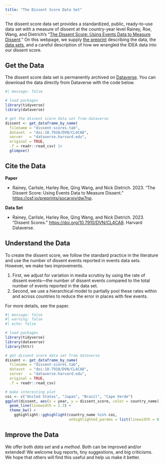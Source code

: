 ```yaml
---
title: "The Dissent Score Data Set"
---
```


The dissent score data set provides a standardized, public, ready-to-use data set with a measure of dissent at the country-year level Rainey, Roe, Wang, and Dietrich's "[The Dissent Score: Using Events Data to Measure Dissent](https://osf.io/preprints/socarxiv/dw7np)." On this webpage, we supply [the preprint](https://osf.io/preprints/socarxiv/dw7np) describing the data, the [data sets](https://dataverse.harvard.edu/dataset.xhtml?persistentId=doi:10.7910/DVN/CL4CA8), and a careful description of how we wrangled the IDEA data into our dissent score.

## Get the Data

The dissent score data set is permanently archived on [Dataverse](https://doi.org/10.7910/DVN/CL4CA8). You can download the data directly from Dataverse with the code below.

```r
#| message: false

# load packages
library(tidyverse)
library(dataverse)

# get the dissent score data set from dataverse
dissent <- get_dataframe_by_name(
  filename = "dissent-scores.tab",
  dataset  = "doi:10.7910/DVN/CL4CA8",
  server   = "dataverse.harvard.edu", 
  original = TRUE, 
  .f = readr::read_csv) |> 
  glimpse()
```

## Cite the Data

**Paper**

- Rainey, Carlisle, Harley Roe, Qing Wang, and Nick Dietrich. 2023. "The Dissent Score: Using Events Data to Measure Dissent." [https://osf.io/preprints/socarxiv/dw7np](https://osf.io/preprints/socarxiv/dw7np).

**Data Set**

- Rainey, Carlisle, Harley Roe, Qing Wang, and Nick Dietrich. 2023. "Dissent Scores." [https://doi.org/10.7910/DVN/CL4CA8](https://doi.org/10.7910/DVN/CL4CA8). Harvard Dataverse.

## Understand the Data

To create the dissent score, we follow the standard practice in the literature and use the number of dissent events reported in events data sets. However, we make two improvements.

1.  First, we adjust for variation in media scrutiny by using the rate of dissent events---the number of dissent events compared to the total number of events reported in the data set.
2.  Second, we use a hierarchical model to partially pool these rates within and across countries to reduce the error in places with few events.

For more details, see the paper.

```r
#| message: false
#| warning: false
#| echo: false

# load packages
library(tidyverse)
library(dataverse)
library(httr)

# get dissent score data set from dataverse
dissent <- get_dataframe_by_name(
  filename = "dissent-scores.tab",
  dataset  = "doi:10.7910/DVN/CL4CA8",
  server   = "dataverse.harvard.edu", 
  original = TRUE, 
  .f = readr::read_csv)

# make interesting plot
coi <- c("United States", "Japan", "Brazil", "Cape Verde")
ggplot(dissent, aes(x = year, y = dissent_score, color = country_name)) + 
  geom_line(linewidth = 1.3) + 
  theme_bw() + 
    gghighlight::gghighlight(country_name %in% coi, 
                             unhighlighted_params = list(linewidth = 0.5, alpha = 0.3))
```


## Improve the Data

We offer both *data set* and a *method*. Both can be improved and/or extended! We welcome bug reports, tiny suggestions, and big criticisms. We hope that others will find this useful and help us make it better.
